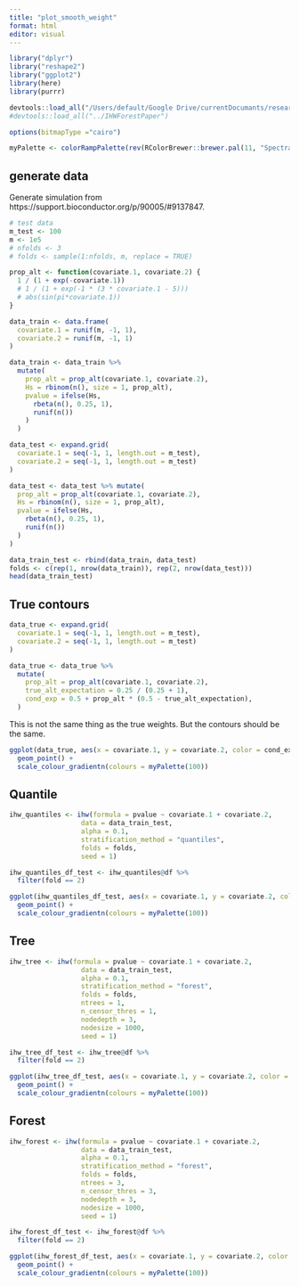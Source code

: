 ```yaml
---
title: "plot_smooth_weight"
format: html
editor: visual
---
```


```r
library("dplyr")
library("reshape2")
library("ggplot2")
library(here)
library(purrr)

devtools::load_all("/Users/default/Google Drive/currentDocumants/research/2022_IHW-Forest/Code/IHW")
#devtools::load_all("../IHWForestPaper")

options(bitmapType ="cairo")
```

```r
myPalette <- colorRampPalette(rev(RColorBrewer::brewer.pal(11, "Spectral")))
```

## generate data

Generate simulation from https://support.bioconductor.org/p/90005/#9137847.

```r
# test data
m_test <- 100
m <- 1e5
# nfolds <- 3
# folds <- sample(1:nfolds, m, replace = TRUE)
```

```r
prop_alt <- function(covariate.1, covariate.2) {
  1 / (1 + exp(-covariate.1))
  # 1 / (1 + exp(-1 * (3 * covariate.1 - 5)))
  # abs(sin(pi*covariate.1))
}
```

```r
data_train <- data.frame(
  covariate.1 = runif(m, -1, 1),
  covariate.2 = runif(m, -1, 1)
)

data_train <- data_train %>%
  mutate(
    prop_alt = prop_alt(covariate.1, covariate.2),
    Hs = rbinom(n(), size = 1, prop_alt),
    pvalue = ifelse(Hs,
      rbeta(n(), 0.25, 1),
      runif(n())
    )
  )

data_test <- expand.grid(
  covariate.1 = seq(-1, 1, length.out = m_test),
  covariate.2 = seq(-1, 1, length.out = m_test)
)

data_test <- data_test %>% mutate(
  prop_alt = prop_alt(covariate.1, covariate.2),
  Hs = rbinom(n(), size = 1, prop_alt),
  pvalue = ifelse(Hs,
    rbeta(n(), 0.25, 1),
    runif(n())
  )
)
```

```r
data_train_test <- rbind(data_train, data_test)
folds <- c(rep(1, nrow(data_train)), rep(2, nrow(data_test)))
head(data_train_test)
```

## True contours

```r
data_true <- expand.grid(
  covariate.1 = seq(-1, 1, length.out = m_test),
  covariate.2 = seq(-1, 1, length.out = m_test)
)

data_true <- data_true %>%
  mutate(
    prop_alt = prop_alt(covariate.1, covariate.2),
    true_alt_expectation = 0.25 / (0.25 + 1),
    cond_exp = 0.5 + prop_alt * (0.5 - true_alt_expectation),
  )
```

This is not the same thing as the true weights. But the contours should be the same.

```r
ggplot(data_true, aes(x = covariate.1, y = covariate.2, color = cond_exp))+
  geom_point() +
  scale_colour_gradientn(colours = myPalette(100))
```

## Quantile

```r
ihw_quantiles <- ihw(formula = pvalue ~ covariate.1 + covariate.2, 
                  data = data_train_test, 
                  alpha = 0.1, 
                  stratification_method = "quantiles", 
                  folds = folds, 
                  seed = 1)

ihw_quantiles_df_test <- ihw_quantiles@df %>%
  filter(fold == 2)
```

```r
ggplot(ihw_quantiles_df_test, aes(x = covariate.1, y = covariate.2, color = weight))+
  geom_point() +
  scale_colour_gradientn(colours = myPalette(100))
```

## Tree

```r
ihw_tree <- ihw(formula = pvalue ~ covariate.1 + covariate.2, 
                  data = data_train_test, 
                  alpha = 0.1, 
                  stratification_method = "forest", 
                  folds = folds, 
                  ntrees = 1, 
                  n_censor_thres = 1, 
                  nodedepth = 3, 
                  nodesize = 1000, 
                  seed = 1)

ihw_tree_df_test <- ihw_tree@df %>%
  filter(fold == 2)
```

```r
ggplot(ihw_tree_df_test, aes(x = covariate.1, y = covariate.2, color = weight))+
  geom_point() +
  scale_colour_gradientn(colours = myPalette(100))
```

## Forest

```r
ihw_forest <- ihw(formula = pvalue ~ covariate.1 + covariate.2, 
                  data = data_train_test, 
                  alpha = 0.1, 
                  stratification_method = "forest", 
                  folds = folds, 
                  ntrees = 3, 
                  n_censor_thres = 3, 
                  nodedepth = 3, 
                  nodesize = 1000, 
                  seed = 1)

ihw_forest_df_test <- ihw_forest@df %>%
  filter(fold == 2)
```

```r
ggplot(ihw_forest_df_test, aes(x = covariate.1, y = covariate.2, color = weight))+
  geom_point() +
  scale_colour_gradientn(colours = myPalette(100))
```
